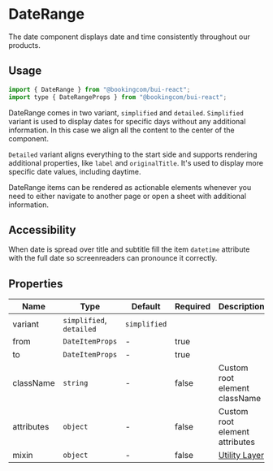 # DateRange

<Featured>
  The date component displays date and time consistently throughout our
  products.
</Featured>

<Grid>
  <CrossLink
    title="Date"
    type="documentation"
    text="Learn more about the Date design anatomy and best-practices."
    section="Design documentation"
    href="https://design-system.booking.com/article/bui/components/patterns/date/"
    target="_blank"
  />
</Grid>

## Usage

```jsx
import { DateRange } from "@bookingcom/bui-react";
import type { DateRangeProps } from "@bookingcom/bui-react";
```

DateRange comes in two variant, `simplified` and `detailed`.
`Simplified` variant is used to display dates for specific days without any additional information.
In this case we align all the content to the center of the component.

<Example name="simplified" />

`Detailed` variant aligns everything to the start side and supports rendering additional properties, like `label` and `originalTitle`.
It's used to display more specific date values, including daytime.

<Example name="detailed" />

DateRange items can be rendered as actionable elements whenever you need to either navigate to another page or open a sheet with additional information.

<Example name="actionable" />

## Accessibility

When date is spread over title and subtitle fill the item `datetime` attribute with the full date so screenreaders can pronounce it correctly.

## Properties

| Name       | Type                     | Default      | Required | Description                                                                                                    |
| ---------- | ------------------------ | ------------ | -------- | -------------------------------------------------------------------------------------------------------------- |
| variant    | `simplified`, `detailed` | `simplified` |          |                                                                                                                |
| from       | `DateItemProps`          | -            | true     |                                                                                                                |
| to         | `DateItemProps`          | -            | true     |                                                                                                                |
| className  | `string`                 | -            | false    | Custom root element className                                                                                  |
| attributes | `object`                 | -            | false    | Custom root element attributes                                                                                 |
| mixin        | `object`                 | -            | false    | [Utility Layer](?page=Getting%2520started%252FDevelopment%252FComponents&view=documentation#BUI-Utility-Layer) |
